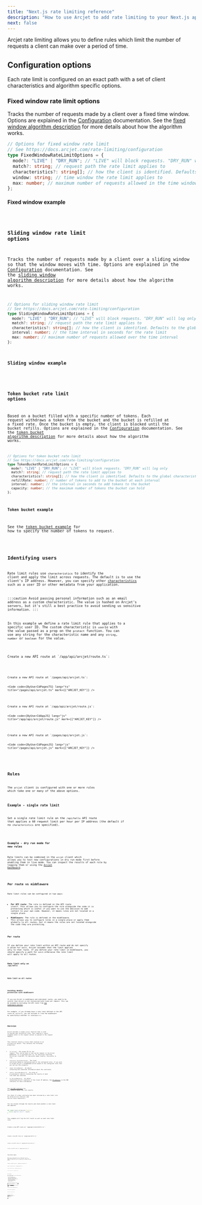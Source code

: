 ```yaml
---
title: "Next.js rate limiting reference"
description: "How to use Arcjet to add rate limiting to your Next.js app."
next: false
---
```



Arcjet rate limiting allows you to define rules which limit the number of
requests a client can make over a period of time.

## Configuration options

Each rate limit is configured on an exact path with a set of client
characteristics and algorithm specific options.

### Fixed window rate limit options

Tracks the number of requests made by a client over a fixed time window. Options
are explained in the [Configuration](/rate-limiting/configuration)
documentation. See the [fixed window algorithm
description](/rate-limiting/algorithms#fixed-window) for more details about how
the algorithm works.

```ts
// Options for fixed window rate limit
// See https://docs.arcjet.com/rate-limiting/configuration
type FixedWindowRateLimitOptions = {
  mode?: "LIVE" | "DRY_RUN"; // "LIVE" will block requests. "DRY_RUN" will log only
  match?: string; // request path the rate limit applies to
  characteristics?: string[]; // how the client is identified. Defaults to the global characteristics if unset
  window: string; // time window the rate limit applies to
  max: number; // maximum number of requests allowed in the time window
};
```

#### Fixed window example

<Code code={FixedWindow} lang="ts" />

### Sliding window rate limit options

Tracks the number of requests made by a client over a sliding window so that the
window moves with time. Options are explained in the
[Configuration](/rate-limiting/configuration) documentation. See the [sliding
window algorithm description](/rate-limiting/algorithms#sliding-window) for more
details about how the algorithm works.

```ts
// Options for sliding window rate limit
// See https://docs.arcjet.com/rate-limiting/configuration
type SlidingWindowRateLimitOptions = {
  mode?: "LIVE" | "DRY_RUN"; // "LIVE" will block requests. "DRY_RUN" will log only
  match?: string; // request path the rate limit applies to
  characteristics?: string[]; // how the client is identified. Defaults to the global characteristics if unset
  interval: number; // the time interval in seconds for the rate limit
  max: number; // maximum number of requests allowed over the time interval
};
```

#### Sliding window example

<Code code={SlidingWindow} lang="ts" />

### Token bucket rate limit options

Based on a bucket filled with a specific number of tokens. Each request
withdraws a token from the bucket and the bucket is refilled at a fixed rate.
Once the bucket is empty, the client is blocked until the bucket refills.
Options are explained in the [Configuration](/rate-limiting/configuration)
documentation. See the [token bucket algorithm
description](/rate-limiting/algorithms#token-bucket) for more details about how
the algorithm works.

```ts
// Options for token bucket rate limit
// See https://docs.arcjet.com/rate-limiting/configuration
type TokenBucketRateLimitOptions = {
  mode?: "LIVE" | "DRY_RUN"; // "LIVE" will block requests. "DRY_RUN" will log only
  match?: string; // request path the rate limit applies to
  characteristics?: string[]; // how the client is identified. Defaults to the global characteristics if unset
  refillRate: number; // number of tokens to add to the bucket at each interval
  interval: number; // the interval in seconds to add tokens to the bucket
  capacity: number; // the maximum number of tokens the bucket can hold
};
```

#### Token bucket example

See the [token bucket example](#token-bucket-request) for how to specify the
number of tokens to request.

<Code code={TokenBucket} lang="ts" />

## Identifying users

Rate limit rules use `characteristics` to identify the client and apply the
limit across requests. The default is to use the client's IP address. However,
you can specify other
[characteristics](/rate-limiting/configuration#characteristics) such as a user
ID or other metadata from your application.

:::caution
Avoid passing personal information such as an email address as a custom
characteristic. The value is hashed on Arcjet's servers, but it's still a best
practice to avoid sending us sensitive information.
:::

In this example we define a rate limit rule that applies to a specific user ID.
The custom characteristic is `userId` with the value passed as a prop on the
`protect` function. You can use any string for the characteristic name and any
`string`, `number` or `boolean` for the value.

<Tabs>
<TabItem label="TS (App)">
Create a new API route at `/app/api/arcjet/route.ts`:

<Code code={ByUserIdAppTS} lang="ts" title="/app/api/arcjet/route.ts" />

</TabItem>
<TabItem label="TS (Pages)">
Create a new API route at `/pages/api/arcjet.ts`:

<Code
  code={ByUserIdPagesTS}
  lang="ts"
  title="/pages/api/arcjet.ts"
  mark={["ARCJET_KEY"]}
/>

</TabItem>
<TabItem label="JS (App)">
Create a new API route at `/app/api/arcjet/route.js`:

<Code
  code={ByUserIdAppJS}
  lang="js"
  title="/app/api/arcjet/route.js"
  mark={["ARCJET_KEY"]}
/>

</TabItem>
<TabItem label="JS (Pages)">
Create a new API route at `/pages/api/arcjet.js`:

<Code
  code={ByUserIdPagesJS}
  lang="js"
  title="/pages/api/arcjet.js"
  mark={["ARCJET_KEY"]}
/>

</TabItem>
</Tabs>

## Rules

The `arcjet` client is configured with one or more rules which take one or many
of the above options.

### Example - single rate limit

Set a single rate limit rule on the `/api/hello` API route that applies a 60
request limit per hour per IP address (the default if no `characteristics` are
specified).

<Code code={SingleRateLimit} lang="ts" />

### Example - dry run mode for new rules

Rate limits can be combined in the `arcjet` client which allows you to test new
configurations in dry run mode first before enabling them in live mode. You can
inspect the results of each rule by logging them or using the [Arcjet
Dashboard](https://app.arcjet.com).

<Code code={DryRun} lang="ts" />

## Per route vs middleware

Rate limit rules can be configured in two ways:

- **Per API route**: The rule is defined in the API route itself. This allows
  you to configure the rule alongside the code it is protecting which is useful
  if you want to use the decision to add context to your own code. However, it
  means rules are not located in a single place.
- **Middleware**: The rule is defined in the middleware. This allows you to
  configure rules in a single place or apply them globally to all routes, but
  it means the rules are not located alongside the code they are protecting.

### Per route

If you define your rate limit within an API route and do not specify a value for
`match`, Arcjet assumes that the limit applies only to that route. If you define
your rate limit in middleware, you should specify a path for `match` otherwise
the rate limit will apply to all routes.

#### Rate limit only on `/api/hello`

<Code code={MiddlewareSingleRoute} title="/middleware.ts" lang="ts" />

#### Rate limit on all routes

<Code code={MiddlewareAllRoutes} title="/middleware.ts" lang="ts" />

### Avoiding double protection with middleware

If you use Arcjet in middleware and individual routes, you need to be careful
that Arcjet is not running multiple times per request. This can be avoided by
excluding the API route from [the middleware
matcher](https://nextjs.org/docs/pages/building-your-application/routing/middleware#matcher).

For example, if you already have a rate limit defined in the API route at
`/api/hello`, you can exclude it from the middleware by specifying a matcher in
`/middleware.ts`:

<Code code={MiddlewareMatcher} title="/middleware.ts" lang="ts" />

## Decision

Arcjet provides a single `protect` function that is used to execute your
protection rules. This requires a `request` argument which is the request
context as passed to the request handler.

This function returns a `Promise` that resolves to an
`ArcjetDecision` object. This contains the following properties:

- `id` (`string`) - The unique ID for the request. This can be used to look up
  the request in the Arcjet dashboard. It is prefixed with `req_` for decisions
  involving the Arcjet cloud API. For decisions taken locally, the prefix is
  `lreq_`.
- `conclusion` (`ArcjetConclusion`) - The final conclusion based on evaluating
  each of the configured rules. If you wish to accept Arcjet's recommended
  action based on the configured rules then you can use this property.
- `reason` (`ArcjetReason`) - An object containing more detailed
  information about the conclusion.
- `results` (`ArcjetRuleResult[]`) - An array of `ArcjetRuleResult` objects
  containing the results of each rule that was executed.
- `ip` (`ArcjetIpDetails`) - An object containing Arcjet's analysis of the
  client IP address. See [IP analysis](/reference/nextjs/#ip-analysis) in the
  SDK reference for more information.

See [the SDK reference](/reference/nextjs#results) for more details about the
rule results.

You check if a deny conclusion has been returned by a rate limit rule by using
`decision.isDenied()` and `decision.reason.isRateLimit()`.

You can iterate through the results and check whether a rate limit was applied:

```ts
for (const result of decision.results) {
  console.log("Rule Result", result);
}
```

This example will log the full result as well as each rate limit rule:

<Tabs>
<TabItem label="TS (App)">
Create a new API route at `/app/api/route/hello.ts`:

<Code code={DecisionLogAppTS} title="/app/api/route/hello.ts" lang="ts" />

</TabItem>
<TabItem label="TS (Pages)">
Create a new API route at `/pages/api/hello.ts`:

<Code code={DecisionLogPagesTS} title="/pages/api/hello.ts" lang="ts" />

</TabItem>
<TabItem label="JS (App Router)">
Create a new API route at `/app/api/arcjet/route.js`:

<Code code={DecisionLogAppJS} title="/app/api/route/hello.js" lang="js" />

</TabItem>
<TabItem label="JS (Pages Router)">
Create a new API route at `/pages/api/arcjet.js`:

<Code code={DecisionLogPagesJS} title="/pages/api/hello.js" lang="js" />

</TabItem>
</Tabs>

### Token bucket request

When using a token bucket rule, an additional `requested` prop should be passed
to the `protect` function. This is the number of tokens the client is requesting
to withdraw from the bucket.

<Tabs>
<TabItem label="TS (App)">
Create a new API route at `/app/api/route/hello.ts`:

<Code code={TokenBucketAppTS} title="/app/api/route/hello.ts" lang="ts" />

</TabItem>
<TabItem label="TS (Pages)">
Create a new API route at `/pages/api/hello.ts`:

<Code code={TokenBucketPagesTS} title="/pages/api/hello.ts" lang="ts" />

</TabItem>
<TabItem label="JS (App Router)">
Create a new API route at `/app/api/arcjet/route.js`:

<Code code={TokenBucketAppJS} title="/app/api/route/hello.js" lang="js" />

</TabItem>
<TabItem label="JS (Pages Router)">
Create a new API route at `/pages/api/arcjet.js`:

<Code code={TokenBucketPagesJS} title="/pages/api/hello.js" lang="js" />

</TabItem>
</Tabs>

### Rate limit headers

With a rate limit rule enabled, you can access additional metadata in every
Arcjet decision result:

- `max` (`number`): The configured maximum number of requests applied to this
  request.
- `remaining` (`number`): The number of requests remaining before `max` is
  reached within the window.
- `window` (`number`): The total amount of seconds in which requests are
  counted.
- `reset` (`number`): The remaining amount of seconds in the window.

These can be used to return `RateLimit` HTTP headers ([draft
RFC](https://ietf-wg-httpapi.github.io/ratelimit-headers/draft-ietf-httpapi-ratelimit-headers.html)) to
offer the client more detail.

We provide the [@arcjet/decorate
package](https://github.com/arcjet/arcjet-js/tree/main/decorate) for decorating
your responses with appropriate `RateLimit` headers based on a decision.

<Tabs>
<TabItem label="TS (App)">
Create a new API route at `/app/api/route/hello.ts`:

<Code code={HeadersAppTS} title="/app/api/route/hello.ts" lang="ts" />

</TabItem>
<TabItem label="TS (Pages)">
Create a new API route at `/pages/api/hello.ts`:

<Code code={HeadersPagesTS} title="/pages/api/hello.ts" lang="ts" />

</TabItem>
<TabItem label="JS (App Router)">
Create a new API route at `/app/api/arcjet/route.js`:

<Code code={HeadersAppJS} title="/app/api/route/hello.js" lang="js" />

</TabItem>
<TabItem label="JS (Pages Router)">
Create a new API route at `/pages/api/arcjet.js`:

<Code code={HeadersPagesJS} title="/pages/api/hello.js" lang="js" />

</TabItem>
</Tabs>

## Error handling

Arcjet is designed to fail open so that a service issue or misconfiguration does
not block all requests. The SDK will also time out and fail open after 500ms
when `NODE_ENV` is `production` and 1000ms otherwise. However, in most cases,
the response time will be less than 20-30ms.

If there is an error condition, Arcjet will return an `ERROR` `conclusion`.

<Tabs>
<TabItem label="TS (App)">

<Code code={ErrorsAppTS} title="/app/api/hello/route.ts" lang="ts" />

</TabItem>
<TabItem label="TS (Pages)">

<Code code={ErrorsPagesTS} title="/pages/api/hello.ts" lang="ts" />

</TabItem>
<TabItem label="JS (App)">

<Code code={ErrorsAppJS} title="/app/api/hello/route.js" lang="js" />

</TabItem>
<TabItem label="JS (Pages)">

<Code code={ErrorsPagesJS} title="/pages/api/hello.js" lang="js" />

</TabItem>
</Tabs>

## Examples

### Rate limit by IP address

The example below shows how to configure a rate limit on a single API route. It
applies a limit of 60 requests per hour per IP address. If the limit is
exceeded, the client is blocked for 10 minutes before being able to make any
further requests.

Applying a rate limit by IP address is the default if no
`characteristics` are specified.

<Tabs>
<TabItem label="TS (App)">

<Code code={ByIPAppTS} title="/app/api/hello/route.ts" lang="ts" />

</TabItem>
<TabItem label="TS (Pages)">

<Code code={ByIPPagesTS} title="/pages/api/hello.ts" lang="ts" />

</TabItem>
<TabItem label="JS (App)">

<Code code={ByIPAppJS} title="/app/api/hello/route.js" lang="js" />

</TabItem>
<TabItem label="JS (Pages)">

<Code code={ByIPPagesJS} title="/pages/api/hello.js" lang="js" />

</TabItem>
</Tabs>

### Rate limit by IP address with custom response

The example below is the same as the one above. However this example also shows
a customized response rather than the default

<Tabs>
<TabItem label="TS (App)">

<Code
  code={ByIPCustomResponseAppTS}
  title="/app/api/hello/route.ts"
  lang="ts"
/>

</TabItem>
<TabItem label="TS (Pages)">

<Code code={ByIPCustomResponsePagesTS} title="/pages/api/hello.ts" lang="ts" />

</TabItem>
<TabItem label="JS (App)">

<Code
  code={ByIPCustomResponseAppJS}
  title="/app/api/hello/route.js"
  lang="js"
/>

</TabItem>
<TabItem label="JS (Pages)">

<Code code={ByIPCustomResponsePagesJS} title="/pages/api/hello.js" lang="js" />

</TabItem>
</Tabs>

### Rate limit by AI tokens

If you are building an AI application you may be more interested in the number
of AI tokens rather than the number of HTTP requests. Popular AI APIs such as
OpenAI are billed based on the number of tokens consumed and the number of
tokens is variable depending on the request e.g. conversation length or image
size.

The token bucket algorithm is a good fit for this use case because you can vary
the number of tokens withdrawn from the bucket with every request.

The example below configures a token bucket rate limit using the
[openai-chat-tokens library](https://github.com/hmarr/openai-chat-tokens) to
track the number of tokens used by a `gpt-3.5-turbo` AI chatbot. It sets a limit
of `2,000` tokens per hour with a maximum of `5,000` tokens in the bucket. This
allows for a reasonable conversation length without consuming too many tokens.

See the [arcjet-js GitHub repo](https://github.com/arcjet/arcjet-js) for [a
full example using
Next.js](https://github.com/arcjet/arcjet-js/tree/main/examples/nextjs-14-openai).

<Tabs>
<TabItem label="TS (App)">

<Code code={AIChatBotAppTS} title="/app/api/chat/route.ts" lang="ts" />

</TabItem>
<TabItem label="TS (Pages)">

The Next.js pages router does not support streaming responses so you should use
the app router for this example. You can still use the `pages/` directory for
the rest of your application. See the [Next.js AI docs for
details](https://sdk.vercel.ai/docs/guides/frameworks/nextjs-pages).

</TabItem>
<TabItem label="JS (App)">

<Code code={AIChatBotAppJS} title="/app/api/chat/route.ts" lang="js" />

</TabItem>
<TabItem label="JS (Pages)">

The Next.js pages router does not support streaming responses so you should use
the app router for this example. You can still use the `pages/` directory for
the rest of your application. See the [Next.js AI docs for
details](https://sdk.vercel.ai/docs/guides/frameworks/nextjs-pages).

</TabItem>
</Tabs>

### Rate limit by API key header

APIs are commonly protected by keys. You may wish to apply a rate limit based on
the key, regardless of which IPs the requests come from. To achieve this, you
can specify the characteristics Arcjet will use to track the limit.

The example below shows how to configure a rate limit on a single API route. It
applies a limit of 60 requests per hour per API key, where the key is provided
in a custom header called `x-api-key`. If the limit is exceeded, the client is
blocked for 10 minutes before being able to make any further requests.

:::caution
If you specify different characteristics and do not include `ip.src`, you may
inadvertently rate limit everyone. Be sure to include a characteristic which can
narrowly identify each client, such as an API key as shown here.
:::

<Code code={ByAPIKeyHeader} lang="ts" />

### Wildcard matching paths

The Arcjet rate limit `match` configuration does not currently support
wildcards. This is on our roadmap, but in the meantime you can use conditionals
in your Next.js middleware instead.

<Code code={MiddlewareMatchingPaths} title="/middleware.ts" lang="ts" />

### Global rate limit

Using Next.js middleware allows you to set a rate limit that applies to every
route:

:::note
Middleware runs on every route so be careful to [avoid double
protection](#avoiding-double-protection-with-middleware) if you are
configuring Arcjet directly on other routes.
:::

<Code code={MiddlewareGlobal} title="/middleware.ts" lang="ts" />

### Response based on the path

You can also use the `req`
[`NextRequest`](https://nextjs.org/docs/api-reference/next/server#nextrequest)
object to customize the response based on the path. In this example, we'll
return a JSON response for API requests, and a HTML response for other requests.

<Code code={MiddlewareResponsePath} title="/middleware.ts" lang="ts" />

### Rewrite or redirect

The
[`NextResponse`](https://nextjs.org/docs/advanced-features/middleware#nextresponse)
object returned to the client can also be used to rewrite or redirect the
request. For example, you might want to return a JSON response for API route
requests, but redirect all page route requests to an error page.

<Code code={MiddlewareRewriteRedirect} title="/middleware.ts" lang="ts" />

### Wrap existing handler

All the examples on this page show how you can inspect the decision to control
what to do next. However, if you just wish to send a generic `429 Too Many
Requests` response you can delegate this to Arcjet by wrapping your handler
`withArcjet`.

<Tabs>
<TabItem label="TS (App)">
For both [the Node or Edge runtime](https://nextjs.org/docs/app/building-your-application/routing/route-handlers#edge-and-nodejs-runtimes):

<Code code={WrapAppTS} title="/app/api/hello/route.ts" lang="ts" />

</TabItem>
<TabItem label="TS (Pages)">
For the Node (default) runtime:

<Code code={WrapPagesNodeTS} title="/pages/api/hello.ts" lang="ts" />

For the Edge runtime:

<Code code={WrapPagesEdgeTS} title="/pages/api/hello.ts" lang="ts" />

</TabItem>
<TabItem label="JS (App)">

For both [the Node or Edge runtime](https://nextjs.org/docs/app/building-your-application/routing/route-handlers#edge-and-nodejs-runtimes):

<Code code={WrapAppJS} title="/app/api/hello/route.js" lang="js" />

</TabItem>
<TabItem label="JS (Pages)">

For the Node (default) runtime:

<Code code={WrapPagesNodeJS} title="/pages/api/hello.js" lang="js" />

For the Edge runtime:

<Code code={WrapPagesEdgeJS} title="/pages/api/hello.js" lang="js" />
</TabItem>
</Tabs>

## Edge Functions

Arcjet works in Edge Functions and with the [Edge
Runtime](https://edge-runtime.vercel.app/).

<Tabs>
<TabItem label="TS (App)">

<Code code={ByIPEdgeAppTS} title="/app/api/hello/route.ts" lang="ts" />

</TabItem>
<TabItem label="TS (Pages)">

<Code code={ByIPEdgePagesTS} title="/pages/api/hello.ts" lang="ts" />

</TabItem>
<TabItem label="JS (App)">

<Code code={ByIPEdgeAppJS} title="/app/api/hello/route.js" lang="js" />

</TabItem>
<TabItem label="JS (Pages)">

<Code code={ByIPEdgePagesJS} title="/pages/api/hello.js" lang="js" />

</TabItem>
</Tabs>
